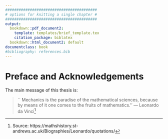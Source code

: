 ```yaml
---
#########################################
# options for knitting a single chapter #
#########################################
output:
  bookdown::pdf_document2:
    template: templates/brief_template.tex
    citation_package: biblatex
  bookdown::html_document2: default
documentclass: book
#bibliography: references.bib
---
```


# Preface and Acknowledgements {-}
\adjustmtc
\markboth{Preface and Acknowledgements}{}
<!-- For PDF output, include these two LaTeX commands after unnumbered chapter headings, otherwise the mini table of contents and the running header will show the previous chapter -->


The main message of this thesis is: 

   >`` Mechanics is the paradise of the mathematical sciences, because by means of it one comes to the fruits of mathematics.''
   > --- Leonardo  da Vinci^[Source: https://mathshistory.st-andrews.ac.uk/Biographies/Leonardo/quotations/]

